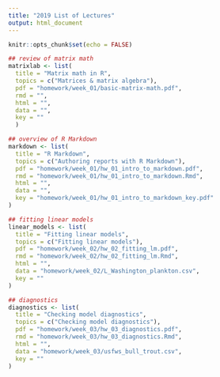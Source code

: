 ```yaml
---
title: "2019 List of Lectures"
output: html_document
---
```


```r
knitr::opts_chunk$set(echo = FALSE)
```

```r
## review of matrix math
matrixlab <- list(
  title = "Matrix math in R",
  topics = c("Matrices & matrix algebra"),
  pdf = "homework/week_01/basic-matrix-math.pdf",
  rmd = "",
  html = "",
  data = "",
  key = ""
  )

## overview of R Markdown
markdown <- list(
  title = "R Markdown",
  topics = c("Authoring reports with R Markdown"),
  pdf = "homework/week_01/hw_01_intro_to_markdown.pdf",
  rmd = "homework/week_01/hw_01_intro_to_markdown.Rmd",
  html = "",
  data = "",
  key = "homework/week_01/hw_01_intro_to_markdown_key.pdf"
)

## fitting linear models
linear_models <- list(
  title = "Fitting linear models",
  topics = c("Fitting linear models"),
  pdf = "homework/week_02/hw_02_fitting_lm.pdf",
  rmd = "homework/week_02/hw_02_fitting_lm.Rmd",
  html = "",
  data = "homework/week_02/L_Washington_plankton.csv",
  key = ""
)

## diagnostics
diagnostics <- list(
  title = "Checking model diagnostics",
  topics = c("Checking model diagnostics"),
  pdf = "homework/week_03/hw_03_diagnostics.pdf",
  rmd = "homework/week_03/hw_03_diagnostics.Rmd",
  html = "",
  data = "homework/week_03/usfws_bull_trout.csv",
  key = ""
)
```

